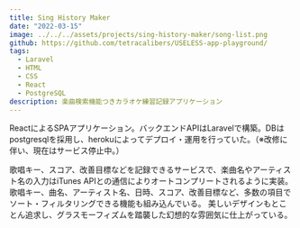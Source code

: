 ```yaml
---
title: Sing History Maker
date: "2022-03-15"
image: ../../../assets/projects/sing-history-maker/song-list.png
github: https://github.com/tetracalibers/USELESS-app-playground/
tags:
  - Laravel
  - HTML
  - CSS
  - React
  - PostgreSQL
description: 楽曲検索機能つきカラオケ練習記録アプリケーション
---
```




ReactによるSPAアプリケーション。バックエンドAPIはLaravelで構築。DBはpostgresqlを採用し、herokuによってデプロイ・運用を行っていた。（※改修に伴い、現在はサービス停止中。）

歌唱キー、スコア、改善目標などを記録できるサービスで、楽曲名やアーティスト名の入力はiTunes APIとの通信によりオートコンプリートされるように実装。
歌唱キー、曲名、アーティスト名、日時、スコア、改善目標など、多数の項目でソート・フィルタリングできる機能も組み込んでいる。
美しいデザインもとことん追求し、グラスモーフィズムを踏襲した幻想的な雰囲気に仕上がっている。

<FluidImage src={img_EditModal} />

<HStack>
  <FluidImage src={img_AddModalTablet} />
  <FluidImage src={img_SongListMobile} />
  <FluidImage src={img_SortFilterMenuMobile} />
</HStack>
